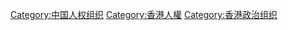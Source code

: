 [[Category:中国人权组织|Category:中国人权组织]]
[[Category:香港人權|Category:香港人權]]
[[Category:香港政治组织|Category:香港政治组织]]